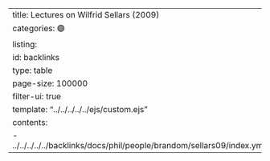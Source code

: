 ---
title: Lectures on Wilfrid Sellars (2009)
categories: 🟣
listing:
  id: backlinks
  type: table
  page-size: 100000
  filter-ui: true
  template: "../../../../../ejs/custom.ejs"
  contents:
    - ../../../../../backlinks/docs/phil/people/brandom/sellars09/index.yml
---